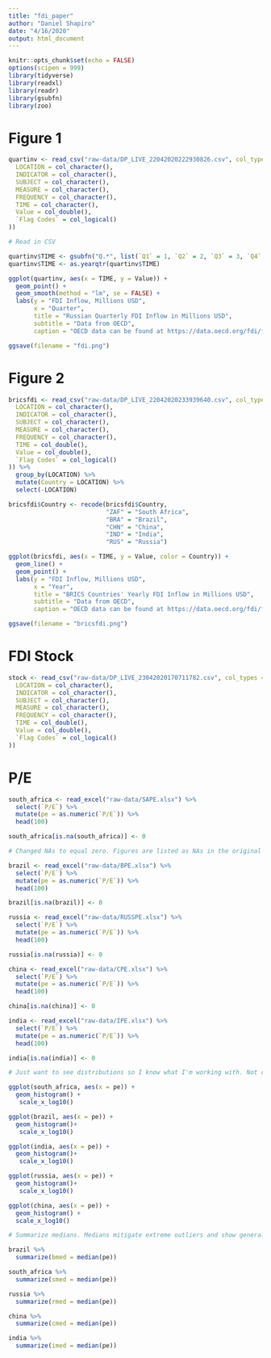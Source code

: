 ```yaml
---
title: "fdi_paper"
author: "Daniel Shapiro"
date: "4/16/2020"
output: html_document
---
```


```r
knitr::opts_chunk$set(echo = FALSE)
options(scipen = 999)
library(tidyverse)
library(readxl)
library(readr)
library(gsubfn)
library(zoo)
```
# Figure 1

```r
quartinv <- read_csv("raw-data/DP_LIVE_22042020222930826.csv", col_types = cols(
  LOCATION = col_character(),
  INDICATOR = col_character(),
  SUBJECT = col_character(),
  MEASURE = col_character(),
  FREQUENCY = col_character(),
  TIME = col_character(),
  Value = col_double(),
  `Flag Codes` = col_logical()
))

# Read in CSV

quartinv$TIME <- gsubfn("Q.*", list(`Q1` = 1, `Q2` = 2, `Q3` = 3, `Q4` = 4), quartinv$TIME)
quartinv$TIME <- as.yearqtr(quartinv$TIME)

ggplot(quartinv, aes(x = TIME, y = Value)) +
  geom_point() +
  geom_smooth(method = "lm", se = FALSE) +
  labs(y = "FDI Inflow, Millions USD",
       x = "Quarter",
       title = "Russian Quarterly FDI Inflow in Millions USD",
       subtitle = "Data from OECD",
       caption = "OECD data can be found at https://data.oecd.org/fdi/fdi-flows.htm. OECD measures quarterly data for Russia from 2013.")

ggsave(filename = "fdi.png")
```

# Figure 2

```r
bricsfdi <- read_csv("raw-data/DP_LIVE_22042020233939640.csv", col_types = cols(
  LOCATION = col_character(),
  INDICATOR = col_character(),
  SUBJECT = col_character(),
  MEASURE = col_character(),
  FREQUENCY = col_character(),
  TIME = col_double(),
  Value = col_double(),
  `Flag Codes` = col_logical()
)) %>%
  group_by(LOCATION) %>%
  mutate(Country = LOCATION) %>%
  select(-LOCATION)

bricsfdi$Country <- recode(bricsfdi$Country, 
                           "ZAF" = "South Africa",
                           "BRA" = "Brazil",
                           "CHN" = "China",
                           "IND" = "India",
                           "RUS" = "Russia")

ggplot(bricsfdi, aes(x = TIME, y = Value, color = Country)) +
  geom_line() +
  geom_point() +
  labs(y = "FDI Inflow, Millions USD",
       x = "Year",
       title = "BRICS Countries' Yearly FDI Inflow in Millions USD",
       subtitle = "Data from OECD",
       caption = "OECD data can be found at https://data.oecd.org/fdi/fdi-flows.htm. Yearly data measured from 2005.")

ggsave(filename = "bricsfdi.png")
```

# FDI Stock

```r
stock <- read_csv("raw-data/DP_LIVE_23042020170711782.csv", col_types = cols(
  LOCATION = col_character(),
  INDICATOR = col_character(),
  SUBJECT = col_character(),
  MEASURE = col_character(),
  FREQUENCY = col_character(),
  TIME = col_double(),
  Value = col_double(),
  `Flag Codes` = col_logical()
))
```

# P/E
```r
south_africa <- read_excel("raw-data/SAPE.xlsx") %>%
  select(`P/E`) %>%
  mutate(pe = as.numeric(`P/E`)) %>%
  head(100)

south_africa[is.na(south_africa)] <- 0

# Changed NAs to equal zero. Figures are listed as NAs in the original data when P/E ratio is negative. Since I'm only looking at medians, not means, I figure that putting them at zero will not affect scores too much.

brazil <- read_excel("raw-data/BPE.xlsx") %>%
  select(`P/E`) %>%
  mutate(pe = as.numeric(`P/E`)) %>%
  head(100)

brazil[is.na(brazil)] <- 0

russia <- read_excel("raw-data/RUSSPE.xlsx") %>%
  select(`P/E`) %>%
  mutate(pe = as.numeric(`P/E`)) %>%
  head(100)

russia[is.na(russia)] <- 0

china <- read_excel("raw-data/CPE.xlsx") %>%
  select(`P/E`) %>%
  mutate(pe = as.numeric(`P/E`)) %>%
  head(100)

china[is.na(china)] <- 0

india <- read_excel("raw-data/IPE.xlsx") %>%
  select(`P/E`) %>%
  mutate(pe = as.numeric(`P/E`)) %>%
  head(100)

india[is.na(india)] <- 0
```

```r
# Just want to see distributions so I know what I'm working with. Not crucial. 

ggplot(south_africa, aes(x = pe)) +
  geom_histogram() +
   scale_x_log10()

ggplot(brazil, aes(x = pe)) +
  geom_histogram()+
   scale_x_log10()

ggplot(india, aes(x = pe)) +
  geom_histogram()+
   scale_x_log10()

ggplot(russia, aes(x = pe)) +
  geom_histogram()+
   scale_x_log10()

ggplot(china, aes(x = pe)) +
  geom_histogram() +
  scale_x_log10()
```

```r
# Summarize medians. Medians mitigate extreme outliers and show general trends better than means.

brazil %>%
  summarize(bmed = median(pe))

south_africa %>%
  summarize(smed = median(pe))

russia %>%
  summarize(rmed = median(pe))

china %>%
  summarize(cmed = median(pe))

india %>%
  summarize(imed = median(pe))
```

